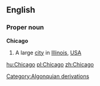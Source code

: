 ==English==
===Proper noun===
{{wikipedia}}
'''Chicago'''
#A large [[city]] in [[Illinois]], [[USA]]
[[Category:Algonquian derivations]]

[[hu:Chicago]]
[[pl:Chicago]]
[[zh:Chicago]]